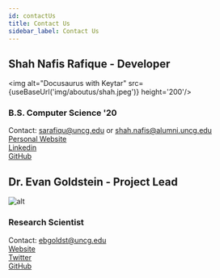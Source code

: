 ```yaml
---
id: contactUs
title: Contact Us
sidebar_label: Contact Us
---
```


## Shah Nafis Rafique - Developer

<!-- ![alt](https://media-exp1.licdn.com/dms/image/C4D03AQF4hLLcnpa1Vw/profile-displayphoto-shrink_200_200/0?e=1597276800&v=beta&t=AaTNzI1aFDJMsqEFdrS_fT9cTuBlTdqRxLfIQ7Fo2FM)   -->
<img alt="Docusaurus with Keytar" src={useBaseUrl('img/aboutus/shah.jpeg')} height='200'/>

###  B.S. Computer Science '20
Contact:
sarafiqu@uncg.edu or shah.nafis@alumni.uncg.edu  
[Personal Website](http://shahnafisrafique.com/)    
[Linkedin](https://www.linkedin.com/in/shahnafis/)  
[GitHub](https://github.com/ShahNafisRafique)


## Dr. Evan Goldstein - Project Lead
![alt](https://ges.uncg.edu/wp-content/uploads/2019/08/goldstein-237x300.jpg)


<!-- <div style={{display:'flex',justifyContent:'space-between'}}>
    <div>
        <div>
            You can contact Dr.Evan Goldstein via email: <a href="mailto:ebgoldst@uncg.edu">ebgoldst@uncg.edu</a>.
        </div>
        <div>
            Dr.Evan Goldstein <a href="https://ges.uncg.edu/person/dr-evan-goldstein/">UNCG page</a>.
            
        </div>      
    </div>
   
    <img src="https://mdx-logo.now.sh" alt="Italian Trulli"/>

</div> -->

### Research Scientist
Contact:
ebgoldst@uncg.edu  
[Website](https://ebgoldstein.wordpress.com/)   
[Twitter](https://twitter.com/ebgoldstein)   
[GitHub](https://github.com/ebgoldstein)
<!-- [UNCG Page](https://ges.uncg.edu/person/dr-evan-goldstein/) -->
